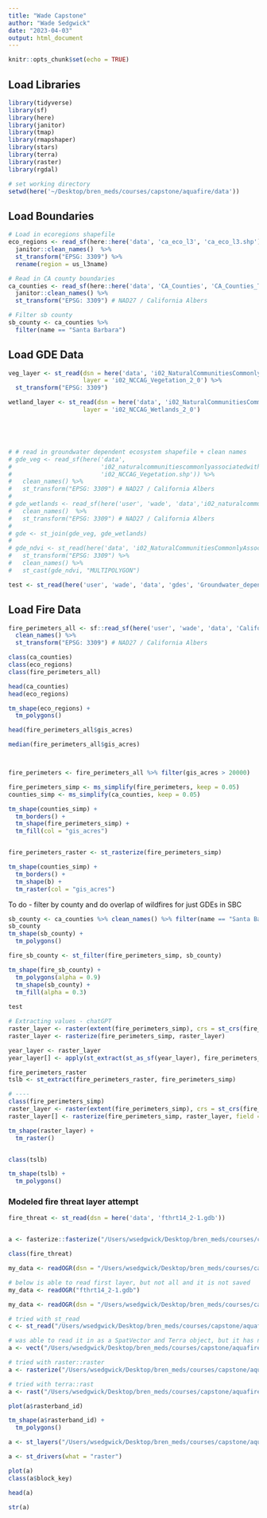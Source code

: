 ```yaml
---
title: "Wade Capstone"
author: "Wade Sedgwick"
date: "2023-04-03"
output: html_document
---
```


```r
knitr::opts_chunk$set(echo = TRUE)
```

## Load Libraries
```r
library(tidyverse)
library(sf)
library(here)
library(janitor)
library(tmap)
library(rmapshaper)
library(stars)
library(terra)
library(raster)
library(rgdal)
```

```r
# set working directory
setwd(here('~/Desktop/bren_meds/courses/capstone/aquafire/data'))
```

## Load Boundaries
```r
# Load in ecoregions shapefile
eco_regions <- read_sf(here::here('data', 'ca_eco_l3', 'ca_eco_l3.shp')) %>% 
  janitor::clean_names()  %>% 
  st_transform("EPSG: 3309") %>% 
  rename(region = us_l3name)

# Read in CA county boundaries
ca_counties <- read_sf(here::here('data', 'CA_Counties', 'CA_Counties_TIGER2016.shp')) %>% 
  janitor::clean_names() %>% 
  st_transform("EPSG: 3309") # NAD27 / California Albers

# Filter sb county
sb_county <- ca_counties %>% 
  filter(name == "Santa Barbara")
```

## Load GDE Data
```r
veg_layer <- st_read(dsn = here('data', 'i02_NaturalCommunitiesCommonlyAssociatedwithGroundwater_v2_0.gdb'),
                     layer = 'i02_NCCAG_Vegetation_2_0') %>% 
  st_transform("EPSG: 3309")

wetland_layer <- st_read(dsn = here('data', 'i02_NaturalCommunitiesCommonlyAssociatedwithGroundwater_v2_0.gdb'),
                     layer = 'i02_NCCAG_Wetlands_2_0')





# # read in groundwater dependent ecosystem shapefile + clean names
# gde_veg <- read_sf(here('data',
#                         'i02_naturalcommunitiescommonlyassociatedwithgroundwater',
#                         'i02_NCCAG_Vegetation.shp')) %>%
#   clean_names() %>%
#   st_transform("EPSG: 3309") # NAD27 / California Albers
# 
# gde_wetlands <- read_sf(here('user', 'wade', 'data','i02_naturalcommunitiescommonlyassociatedwithgroundwater','i02_NCCAG_Wetlands.shp')) %>%
#   clean_names()  %>%
#   st_transform("EPSG: 3309") # NAD27 / California Albers
# 
# gde <- st_join(gde_veg, gde_wetlands)
# 
# gde_ndvi <- st_read(here('data', 'i02_NaturalCommunitiesCommonlyAssociatedwithGroundwater_v2_0.gdb')) %>%
#   st_transform("EPSG: 3309") %>%
#   clean_names() %>%
#   st_cast(gde_ndvi, "MULTIPOLYGON")

test <- st_read(here('user', 'wade', 'data', 'gdes', 'Groundwater_dependent_ecosystems_summary.shp'))

```

## Load Fire Data
```r
fire_perimeters_all <- sf::read_sf(here('user', 'wade', 'data', 'California_Fire_Perimeters_all', 'California_Fire_Perimeters_all.shp')) %>% 
  clean_names() %>% 
  st_transform("EPSG: 3309") # NAD27 / California Albers
```


```r
class(ca_counties)
class(eco_regions)
class(fire_perimeters_all)

head(ca_counties)
head(eco_regions)

tm_shape(eco_regions) +
  tm_polygons()

head(fire_perimeters_all$gis_acres)

median(fire_perimeters_all$gis_acres)



fire_perimeters <- fire_perimeters_all %>% filter(gis_acres > 20000)

fire_perimeters_simp <- ms_simplify(fire_perimeters, keep = 0.05)
counties_simp <- ms_simplify(ca_counties, keep = 0.05)

tm_shape(counties_simp) +
  tm_borders() +
  tm_shape(fire_perimeters_simp) +
  tm_fill(col = "gis_acres")


fire_perimeters_raster <- st_rasterize(fire_perimeters_simp)

tm_shape(counties_simp) +
  tm_borders() +
  tm_shape(b) +
  tm_raster(col = "gis_acres")

```

To do - filter by county and do overlap of wildfires for just GDEs in SBC


```r
sb_county <- ca_counties %>% clean_names() %>% filter(name == "Santa Barbara")
sb_county
tm_shape(sb_county) +
  tm_polygons()

fire_sb_county <- st_filter(fire_perimeters_simp, sb_county)

tm_shape(fire_sb_county) +
  tm_polygons(alpha = 0.9)
  tm_shape(sb_county) +
  tm_fill(alpha = 0.3)
  
test

# Extracting values - chatGPT
raster_layer <- raster(extent(fire_perimeters_simp), crs = st_crs(fire_perimeters_simp))
raster_layer <- rasterize(fire_perimeters_simp, raster_layer)

year_layer <- raster_layer
year_layer[] <- apply(st_extract(st_as_sf(year_layer), fire_perimeters_simp, "max"), 1, max)

fire_perimeters_raster
tslb <- st_extract(fire_perimeters_raster, fire_perimeters_simp)

# ----
class(fire_perimeters_simp)
raster_layer <- raster(extent(fire_perimeters_simp), crs = st_crs(fire_perimeters_simp))
raster_layer[] <- rasterize(fire_perimeters_simp, raster_layer, field = "year")

tm_shape(raster_layer) +
  tm_raster()


class(tslb)

tm_shape(tslb) +
  tm_polygons()

```

### Modeled fire threat layer attempt

```r

fire_threat <- st_read(dsn = here('data', 'fthrt14_2-1.gdb'))


a <- fasterize::fasterize("/Users/wsedgwick/Desktop/bren_meds/courses/capstone/aquafire/data/fthrt14_2-1.gdb/fras_blk_fthrt14_2")

class(fire_threat)

my_data <- readOGR(dsn = "/Users/wsedgwick/Desktop/bren_meds/courses/capstone/aquafire/data", layer = "fthrt14_2-1.gdb")

# below is able to read first layer, but not all and it is not saved
my_data <- readOGR("fthrt14_2-1.gdb")

my_data <- readOGR(dsn = "/Users/wsedgwick/Desktop/bren_meds/courses/capstone/aquafire/data/fthrt14_2-1.gdb", layer = "a0000000a.gdbtable")

# tried with st_read
c <- st_read("/Users/wsedgwick/Desktop/bren_meds/courses/capstone/aquafire/data/fthrt14_2-1.gdb", layer = "fras_blk_fthrt14_2")

# was able to read it in as a SpatVector and Terra object, but it has no geometries
a <- vect("/Users/wsedgwick/Desktop/bren_meds/courses/capstone/aquafire/data/fthrt14_2-1.gdb", layer = "fras_blk_fthrt14_2")

# tried with raster::raster
a <- rasterize("/Users/wsedgwick/Desktop/bren_meds/courses/capstone/aquafire/data/fthrt14_2-1.gdb/fras_blk_fthrt14_2")

# tried with terra::rast
a <- rast("/Users/wsedgwick/Desktop/bren_meds/courses/capstone/aquafire/data/fthrt14_2-1.gdb/a0000000a.gdbtable")

plot(a$rasterband_id)

tm_shape(a$rasterband_id) +
  tm_polygons()

a <- st_layers("/Users/wsedgwick/Desktop/bren_meds/courses/capstone/aquafire/data/fthrt14_2-1.gdb/fras_blk_fthrt14_2")

a <- st_drivers(what = "raster")

plot(a)
class(a$block_key)

head(a)

str(a)

```



